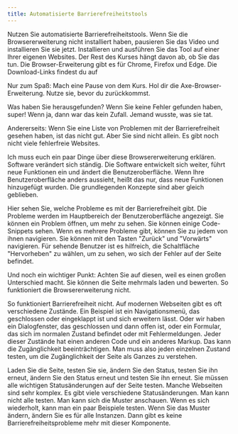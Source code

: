 ```yaml
---
title: Automatisierte Barrierefreiheitstools
---
```



Nutzen Sie automatisierte Barrierefreiheitstools. Wenn Sie die Browsererweiterung nicht installiert haben, pausieren Sie das Video
und installieren Sie sie jetzt. Installieren und ausführen Sie das Tool auf einer Ihrer eigenen Websites. Der Rest des Kurses hängt
davon ab, ob Sie das tun. Die Browser-Erweiterung gibt es für Chrome, Firefox und Edge. Die Download-Links findest du auf
<ExternalLink href="htps://deque.com/axe/browser-extensions" text="deque.com/axe/browser-extensions" />

Nur zum Spaß: Mach eine Pause von dem Kurs. Hol dir die Axe-Browser-Erweiterung. Nutze sie, bevor du zurückkommst.

Was haben Sie herausgefunden? Wenn Sie keine Fehler gefunden haben, super! Wenn ja, dann war das kein Zufall. Jemand wusste, was
sie tat.

Andererseits: Wenn Sie eine Liste von Problemen mit der Barrierefreiheit gesehen haben, ist das nicht gut. Aber Sie sind nicht
allein. Es gibt noch nicht viele fehlerfreie Websites.

Ich muss euch ein paar Dinge über diese Browsererweiterung erklären. Software verändert sich ständig. Die Software entwickelt sich
weiter, führt neue Funktionen ein und ändert die Benutzeroberfläche. Wenn Ihre Benutzeroberfläche anders aussieht, heißt das nur,
dass neue Funktionen hinzugefügt wurden. Die grundlegenden Konzepte sind aber gleich geblieben.

Hier sehen Sie, welche Probleme es mit der Barrierefreiheit gibt. Die Probleme werden im Hauptbereich der Benutzeroberfläche angezeigt.
Sie können ein Problem öffnen, um mehr zu sehen. Sie können einige Code-Snippets sehen. Wenn es mehrere Probleme gibt, können Sie zu
jedem von ihnen navigieren. Sie können mit den Tasten "Zurück" und "Vorwärts" navigieren. Für sehende Benutzer ist es hilfreich, die
Schaltfläche "Hervorheben" zu wählen, um zu sehen, wo sich der Fehler auf der Seite befindet.

Und noch ein wichtiger Punkt: Achten Sie auf diesen, weil es einen großen Unterschied macht. Sie können die Seite mehrmals laden und
bewerten. So funktioniert die Browsererweiterung nicht.

So funktioniert Barrierefreiheit nicht. Auf modernen Webseiten gibt es oft verschiedene Zustände. Ein Beispiel ist ein Navigationsmenü,
das geschlossen oder eingeklappt ist und sich erweitern lässt. Oder wir haben ein Dialogfenster, das geschlossen und dann offen ist,
oder ein Formular, das sich im normalen Zustand befindet oder mit Fehlermeldungen. Jeder dieser Zustände hat einen anderen Code und
ein anderes Markup. Das kann die Zugänglichkeit beeinträchtigen. Man muss also jeden einzelnen Zustand testen, um die Zugänglichkeit
der Seite als Ganzes zu verstehen.

Laden Sie die Seite, testen Sie sie, ändern Sie den Status, testen Sie ihn erneut, ändern Sie den Status erneut und testen Sie ihn
erneut. Sie müssen alle wichtigen Statusänderungen auf der Seite testen. Manche Webseiten sind sehr komplex. Es gibt viele verschiedene
Statusänderungen. Man kann nicht alle testen. Man kann sich die Muster anschauen. Wenn es sich wiederholt, kann man ein paar Beispiele
testen. Wenn Sie das Muster ändern, ändern Sie es für alle Instanzen. Dann gibt es keine Barrierefreiheitsprobleme mehr mit dieser
Komponente.
